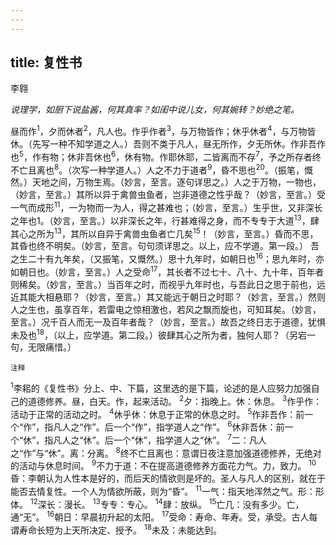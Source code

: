 ```yaml
---
---
---
```

title: 复性书
---



李翱

*说理学，如厨下说盐酱，何其真率？如闺中说儿女，何其婉转？妙绝之笔。*

昼而作<sup>1</sup>，夕而休者<sup>2</sup>，凡人也。作乎作者<sup>3</sup>，与万物皆作；休乎休者<sup>4</sup>，与万物皆休。（先写一种不知学道之人。）吾则不类于凡人，昼无所作，夕无所休。作非吾作也<sup>5</sup>，作有物；休非吾休也<sup>6</sup>，休有物。作耶休耶，二皆离而不存<sup>7</sup>，予之所存者终不亡且离也<sup>8</sup>。（次写一种学道人。）人之不力于道者<sup>9</sup>，昏不思也<sup>20</sup>。（振笔，慨然。）天地之间，万物生焉。（妙言，至言。逐句详思之。）人之于万物，一物也，（妙言，至言。）其所以异于禽兽虫鱼者，岂非道德之性乎哉？（妙言，至言。）受一气而成形<sup>11</sup>，一为物而一为人，得之甚难也；（妙言，至言。）生乎世，又非深长之年也1。（妙言，至言。）以非深长之年，行甚难得之身，而不专专于大道<sup>13</sup>，肆其心之所为<sup>13</sup>，其所以自异于禽兽虫鱼者亡几矣<sup>15</sup>！（妙言，至言。）昏而不思，其昏也终不明矣。（妙言，至言。句句须详思之。以上，应不学道。第一段。）
吾之生二十有九年矣，（又振笔，又慨然。）思十九年时，如朝日也<sup>16</sup>；思九年时，亦如朝日也。（妙言，至言。）人之受命<sup>17</sup>，其长者不过七十、八十、九十年，百年者则稀矣。（妙言，至言。）当百年之时，而视乎九年时也，与吾此日之思于前也，远近其能大相悬耶？（妙言，至言。）其又能远于朝日之时耶？（妙言，至言。）然则人之生也，虽享百年，若雷电之惊相激也，若风之飘而旋也，可知耳矣。（妙言，至言。）况千百人而无一及百年者哉？（妙言，至言。）故吾之终日志于道德，犹惧未及也<sup>18</sup>，（以上，应学道。第二段。）彼肆其心之所为者，独何人耶？（另宕一句，无限痛惜。）

<sup>注释</sup>

<sup>1</sup>李耜的《复性书》分上、中、下篇，这里选的是下篇，论述的是人应努力加强自己的道德修养。昼，白天。作，起来活动。
<sup>2</sup>夕：指晚上。休：休息。
<sup>3</sup>作乎作：活动于正常的活动之时。
<sup>4</sup>休乎休：休息于正常的休息之时。
<sup>5</sup>作非吾作：前一个“作”，指凡人之“作”。后一个“作”，指学道人之“作”。
<sup>6</sup>休非吾休：前一个“休”，指凡人之“休”。后一个“休”，指学道人之“休”。
<sup>7</sup>二：凡人之“作”与“休”。离：分离。
<sup>8</sup>终不亡且离也：意谓日夜注意加强道德修养，无绝对的活动与休息时间。
<sup>9</sup>不力于道：不在提高道德修养方面花力气。力，致力。
<sup>10</sup>昏：李朝认为人性本是好的，而后天的情欲则是坏的。圣人与凡人的区别，就在于能否去情复性。一个人为情欲所蔽，则为“昏”。
<sup>11</sup>一气：指天地浑然之气。形：形体。
<sup>12</sup>深长：漫长。
<sup>13</sup>专专：专心。
<sup>14</sup>肆：放纵。
<sup>15</sup>亡几：没有多少。亡，通“无”。
<sup>16</sup>朝日：早晨初升起的太阳。
<sup>17</sup>受命：寿命、年寿。受，承受。古人每谓寿命长短为上天所决定、授予。
<sup>18</sup>未及：未能达到。